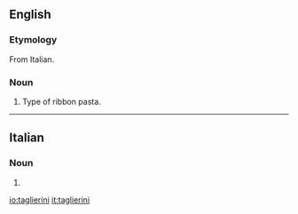==English==
{{Wikipedia}}

===Etymology===
From Italian.

===Noun===
{{en-noun}}

# Type of ribbon pasta.

----

==Italian==

===Noun===
{{head|it|plural}} {{g|m}}

# {{plural of|taglierino|lang=it}}

[[io:taglierini]]
[[it:taglierini]]